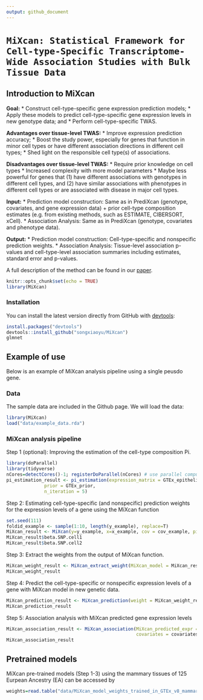 ```yaml
---
output: github_document
---
```

<!-- README.md is generated from README.Rmd. Please edit that file -->

# `MiXcan: Statistical Framework for Cell-type-Specific Transcriptome-Wide Association Studies with Bulk Tissue Data`

## Introduction to **MiXcan**

**Goal:** 
* Construct cell-type-specific gene expression prediction models;
* Apply these models to predict cell-type-specific gene expression levels in new genotype data; and
* Perform cell-type-specific TWAS.

**Advantages over tissue-level TWAS:**
* Improve expression prediction accuracy; 
* Boost the study power, especially for genes that function in minor cell types or have different association directions in different cell types;
* Shed light on the responsible cell type(s) of  associations. 

**Disadvantages over tissue-level TWAS:**
* Require prior knowledge on cell types 
* Increased complexity with more model parameters 
* Maybe less powerful for genes that (1) have different associations with genotypes in different cell types, and (2) have similar associations with phenotypes in different cell types or are associated with disease in major cell types. 


**Input:**
* Prediction model construction: Same as in PrediXcan (genotype, covariates, and gene expression data) + prior cell-type composition estimates (e.g. from existing methods, such as ESTIMATE, CIBERSORT, xCell). 
* Association Analysis: Same as in PrediXcan (genotype, covariates and phenotype data).


**Output:**
* Prediction model construction: Cell-type-specific and nonspecific prediction weights. 
* Association Analysis: Tissue-level association p-values and cell-type-level association summaries including estimates, standard error and p-values.




A full description of the method can be found in our [paper](https://www.biorxiv.org/content/10.1101/2022.03.15.484509v1.abstract).

```r
knitr::opts_chunk$set(echo = TRUE)
library(MiXcan)
```




### Installation

You can install the latest version directly from GitHub with [devtools](https://github.com/hadley/devtools):

```R
install.packages("devtools")
devtools::install_github("songxiaoyu/MiXcan")
glmnet
````

## Example of use

Below is an example of MiXcan analysis pipeline using a single peusdo gene. 

### Data

The sample data are included in the Github page. We will load the data:

```r
library(MiXcan)
load("data/example_data.rda")
```

### MiXcan analysis pipeline

Step 1 (optional): Improving the estimation of the cell-type composition Pi.  
```r
library(doParallel)
library(tidyverse)
nCores=detectCores()-1; registerDoParallel(nCores) # use parallel computing but leave 1 core out. 
pi_estimation_result <- pi_estimation(expression_matrix = GTEx_epithelial_genes,
              prior = GTEx_prior,
              n_iteration = 5) 
```

Step 2: Estimating cell-type-specific (and nonspecific) prediction weights for the expression levels of a gene using the MiXcan function

```r
set.seed(111)
foldid_example <- sample(1:10, length(y_example), replace=T)
MiXcan_result <- MiXcan(y=y_example, x=x_example, cov = cov_example, pi= pi_estimation_result$mean_trim_0.05, foldid = foldid_example)
MiXcan_result$beta.SNP.cell1
MiXcan_result$beta.SNP.cell2
```

Step 3: Extract the weights from the output of MiXcan function.
```r
MiXcan_weight_result <- MiXcan_extract_weight(MiXcan_model = MiXcan_result)
MiXcan_weight_result
```

Step 4: Predict the cell-type-specific or nonspecific expression levels of a gene with MiXcan model in new genetic data.
```r
MiXcan_prediction_result <- MiXcan_prediction(weight = MiXcan_weight_result, new_x = new_X_example)
MiXcan_prediction_result
```

Step 5: Association analysis with MiXcan predicted gene expression levels

```r
MiXcan_association_result <- MiXcan_association(MiXcan_predicted_expr = MiXcan_prediction_result,
                                                covariates = covariates_example, outcome = outcome_example, family  = "binomial")
MiXcan_association_result

```

## Pretrained models

MiXcan pre-trained models (Step 1-3) using the mammary tissues of 125 Eurpean Ancestry (EA) can be accessed by  

```r
weights=read.table("data/MiXcan_model_weights_trained_in_GTEx_v8_mammary.tsv", header=T)
```
